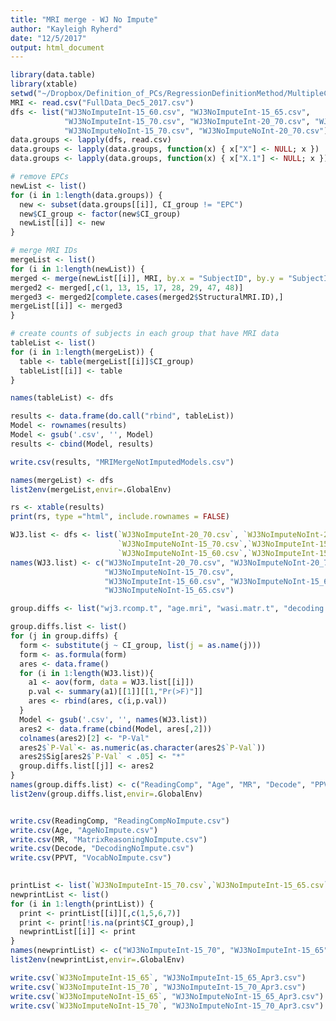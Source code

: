 ```yaml
---
title: "MRI merge - WJ No Impute"
author: "Kayleigh Ryherd"
date: "12/5/2017"
output: html_document
---
```


```r
library(data.table)
library(xtable)
setwd("~/Dropbox/Definition_of_PCs/RegressionDefinitionMethod/MultipleCompTests-Aug2017/RegressionMethod/CheckingInfluentialPoints_Nov292017")
MRI <- read.csv("FullData_Dec5_2017.csv")
dfs <- list("WJ3NoImputeInt-15_60.csv", "WJ3NoImputeInt-15_65.csv",
            "WJ3NoImputeInt-15_70.csv", "WJ3NoImputeInt-20_70.csv", "WJ3NoImputeNoInt-15_60.csv", "WJ3NoImputeNoInt-15_65.csv",
            "WJ3NoImputeNoInt-15_70.csv", "WJ3NoImputeNoInt-20_70.csv")
data.groups <- lapply(dfs, read.csv)
data.groups <- lapply(data.groups, function(x) { x["X"] <- NULL; x })
data.groups <- lapply(data.groups, function(x) { x["X.1"] <- NULL; x })

# remove EPCs
newList <- list()
for (i in 1:length(data.groups)) {
  new <- subset(data.groups[[i]], CI_group != "EPC")
  new$CI_group <- factor(new$CI_group)
  newList[[i]] <- new
}

# merge MRI IDs
mergeList <- list()
for (i in 1:length(newList)) {
merged <- merge(newList[[i]], MRI, by.x = "SubjectID", by.y = "SubjectID", all = TRUE)
merged2 <- merged[,c(1, 13, 15, 17, 28, 29, 47, 48)]
merged3 <- merged2[complete.cases(merged2$StructuralMRI.ID),]
mergeList[[i]] <- merged3
}

# create counts of subjects in each group that have MRI data
tableList <- list()
for (i in 1:length(mergeList)) {
  table <- table(mergeList[[i]]$CI_group)
  tableList[[i]] <- table
}

names(tableList) <- dfs

results <- data.frame(do.call("rbind", tableList))
Model <- rownames(results)
Model <- gsub('.csv', '', Model)
results <- cbind(Model, results)

write.csv(results, "MRIMergeNotImputedModels.csv")

names(mergeList) <- dfs
list2env(mergeList,envir=.GlobalEnv)
```

```r

rs <- xtable(results)
print(rs, type ="html", include.rownames = FALSE)
```


```r

WJ3.list <- dfs <- list(`WJ3NoImputeInt-20_70.csv`, `WJ3NoImputeNoInt-20_70.csv`,`WJ3NoImputeInt-15_70.csv`,
                        `WJ3NoImputeNoInt-15_70.csv`,`WJ3NoImputeInt-15_60.csv`,
                        `WJ3NoImputeNoInt-15_60.csv`,`WJ3NoImputeInt-15_65.csv`, `WJ3NoImputeNoInt-15_65.csv`)
names(WJ3.list) <- c("WJ3NoImputeInt-20_70.csv", "WJ3NoImputeNoInt-20_70.csv","WJ3NoImputeInt-15_70.csv",
                     "WJ3NoImputeNoInt-15_70.csv",
                     "WJ3NoImputeInt-15_60.csv", "WJ3NoImputeNoInt-15_60.csv","WJ3NoImputeInt-15_65.csv",
                     "WJ3NoImputeNoInt-15_65.csv")

group.diffs <- list("wj3.rcomp.t", "age.mri", "wasi.matr.t", "decoding.comp", "ppvt.t")

group.diffs.list <- list()
for (j in group.diffs) {
  form <- substitute(j ~ CI_group, list(j = as.name(j)))
  form <- as.formula(form)
  ares <- data.frame()
  for (i in 1:length(WJ3.list)){
    a1 <- aov(form, data = WJ3.list[[i]])
    p.val <- summary(a1)[[1]][[1,"Pr(>F)"]]
    ares <- rbind(ares, c(i,p.val))
  }
  Model <- gsub('.csv', '', names(WJ3.list))
  ares2 <- data.frame(cbind(Model, ares[,2]))
  colnames(ares2)[2] <- "P-Val"
  ares2$`P-Val`<- as.numeric(as.character(ares2$`P-Val`))
  ares2$Sig[ares2$`P-Val` < .05] <- "*"
  group.diffs.list[[j]] <- ares2
}
names(group.diffs.list) <- c("ReadingComp", "Age", "MR", "Decode", "PPVT")
list2env(group.diffs.list,envir=.GlobalEnv)


write.csv(ReadingComp, "ReadingCompNoImpute.csv")
write.csv(Age, "AgeNoImpute.csv")
write.csv(MR, "MatrixReasoningNoImpute.csv")
write.csv(Decode, "DecodingNoImpute.csv")
write.csv(PPVT, "VocabNoImpute.csv")
 
```

```r
printList <- list(`WJ3NoImputeInt-15_70.csv`,`WJ3NoImputeInt-15_65.csv`,`WJ3NoImputeNoInt-15_65.csv`,`WJ3NoImputeNoInt-15_70.csv`)
newprintList <- list()
for (i in 1:length(printList)) {
  print <- printList[[i]][,c(1,5,6,7)]
  print <- print[!is.na(print$CI_group),]
  newprintList[[i]] <- print
}
names(newprintList) <- c("WJ3NoImputeInt-15_70", "WJ3NoImputeInt-15_65", "WJ3NoImputeNoInt-15_65","WJ3NoImputeNoInt-15_70")
list2env(newprintList,envir=.GlobalEnv)

write.csv(`WJ3NoImputeInt-15_65`, "WJ3NoImputeInt-15_65_Apr3.csv")
write.csv(`WJ3NoImputeInt-15_70`, "WJ3NoImputeInt-15_70_Apr3.csv")
write.csv(`WJ3NoImputeNoInt-15_65`, "WJ3NoImputeNoInt-15_65_Apr3.csv")
write.csv(`WJ3NoImputeNoInt-15_70`, "WJ3NoImputeNoInt-15_70_Apr3.csv")

```
